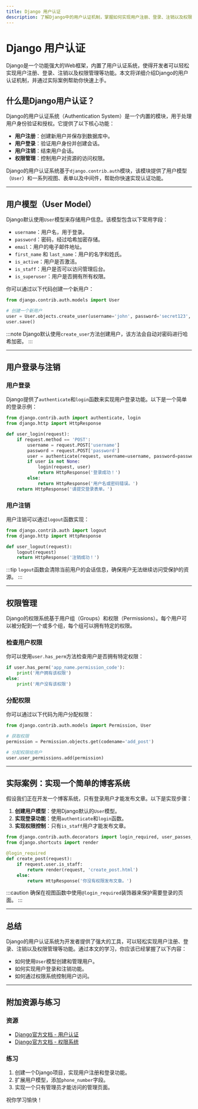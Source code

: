 ```yaml
---
title: Django 用户认证
description: 了解Django中的用户认证机制，掌握如何实现用户注册、登录、注销以及权限管理。
---
```


# Django 用户认证

Django是一个功能强大的Web框架，内置了用户认证系统，使得开发者可以轻松实现用户注册、登录、注销以及权限管理等功能。本文将详细介绍Django的用户认证机制，并通过实际案例帮助你快速上手。

## 什么是Django用户认证？

Django的用户认证系统（Authentication System）是一个内置的模块，用于处理用户身份验证和授权。它提供了以下核心功能：

- **用户注册**：创建新用户并保存到数据库中。
- **用户登录**：验证用户身份并创建会话。
- **用户注销**：结束用户会话。
- **权限管理**：控制用户对资源的访问权限。

Django的用户认证系统基于`django.contrib.auth`模块，该模块提供了用户模型（`User`）和一系列视图、表单以及中间件，帮助你快速实现认证功能。

---

## 用户模型（User Model）

Django默认使用`User`模型来存储用户信息。该模型包含以下常用字段：

- `username`：用户名，用于登录。
- `password`：密码，经过哈希加密存储。
- `email`：用户的电子邮件地址。
- `first_name` 和 `last_name`：用户的名字和姓氏。
- `is_active`：用户是否激活。
- `is_staff`：用户是否可以访问管理后台。
- `is_superuser`：用户是否拥有所有权限。

你可以通过以下代码创建一个新用户：

```python
from django.contrib.auth.models import User

# 创建一个新用户
user = User.objects.create_user(username='john', password='secret123', email='john@example.com')
user.save()
```

:::note
Django默认使用`create_user`方法创建用户，该方法会自动对密码进行哈希加密。
:::

---

## 用户登录与注销

### 用户登录

Django提供了`authenticate`和`login`函数来实现用户登录功能。以下是一个简单的登录示例：

```python
from django.contrib.auth import authenticate, login
from django.http import HttpResponse

def user_login(request):
    if request.method == 'POST':
        username = request.POST['username']
        password = request.POST['password']
        user = authenticate(request, username=username, password=password)
        if user is not None:
            login(request, user)
            return HttpResponse('登录成功！')
        else:
            return HttpResponse('用户名或密码错误。')
    return HttpResponse('请提交登录表单。')
```

### 用户注销

用户注销可以通过`logout`函数实现：

```python
from django.contrib.auth import logout
from django.http import HttpResponse

def user_logout(request):
    logout(request)
    return HttpResponse('注销成功！')
```

:::tip
`logout`函数会清除当前用户的会话信息，确保用户无法继续访问受保护的资源。
:::

---

## 权限管理

Django的权限系统基于用户组（Groups）和权限（Permissions）。每个用户可以被分配到一个或多个组，每个组可以拥有特定的权限。

### 检查用户权限

你可以使用`user.has_perm`方法检查用户是否拥有特定权限：

```python
if user.has_perm('app_name.permission_code'):
    print('用户拥有该权限')
else:
    print('用户没有该权限')
```

### 分配权限

你可以通过以下代码为用户分配权限：

```python
from django.contrib.auth.models import Permission, User

# 获取权限
permission = Permission.objects.get(codename='add_post')

# 分配权限给用户
user.user_permissions.add(permission)
```

---

## 实际案例：实现一个简单的博客系统

假设我们正在开发一个博客系统，只有登录用户才能发布文章。以下是实现步骤：

1. **创建用户模型**：使用Django默认的`User`模型。
2. **实现登录功能**：使用`authenticate`和`login`函数。
3. **实现权限控制**：只有`is_staff`用户才能发布文章。

```python
from django.contrib.auth.decorators import login_required, user_passes_test
from django.shortcuts import render

@login_required
def create_post(request):
    if request.user.is_staff:
        return render(request, 'create_post.html')
    else:
        return HttpResponse('你没有权限发布文章。')
```

:::caution
确保在视图函数中使用`@login_required`装饰器来保护需要登录的页面。
:::

---

## 总结

Django的用户认证系统为开发者提供了强大的工具，可以轻松实现用户注册、登录、注销以及权限管理等功能。通过本文的学习，你应该已经掌握了以下内容：

- 如何使用`User`模型创建和管理用户。
- 如何实现用户登录和注销功能。
- 如何通过权限系统控制用户访问。

---

## 附加资源与练习

### 资源
- [Django官方文档 - 用户认证](https://docs.djangoproject.com/en/stable/topics/auth/)
- [Django官方文档 - 权限系统](https://docs.djangoproject.com/en/stable/topics/auth/default/#permissions)

### 练习
1. 创建一个Django项目，实现用户注册和登录功能。
2. 扩展用户模型，添加`phone_number`字段。
3. 实现一个只有管理员才能访问的管理页面。

祝你学习愉快！